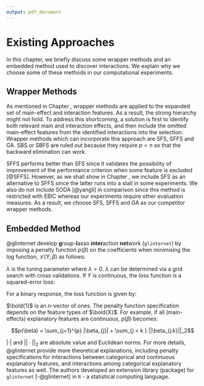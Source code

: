 ```yaml
---
output: pdf_document
---
```


# Existing Approaches \label{RelatedApproaches}

In this chapter, we briefly discuss some wrapper methods and an embedded method used to discover interactions. We explain why we choose some of these methods in our computational experiments.

## Wrapper Methods

As mentioned in Chapter \ref{intro}, wrapper methods are applied to the expanded set of main-effect and interaction features. As a result, the strong hierarchy might not hold. To address this shortcoming, a solution is first to identify both relevant main and interaction effects, and then include the omitted main-effect features from the identified interactions into the selection. Wrapper methods which can incorporate this approach are SFS, SFFS and GA. SBS or SBFS are ruled out because they require $p < n$ so that the backward elimination can work. 

SFFS performs better than SFS since it validates the possibility of improvement of the performance criterion when some feature is excluded [@SFFS]. However, as we shall show in Chapter \ref{study}, we include SFS as an alternative to SFFS since the latter runs into a stall in some experiments. We also do not include SODA [@yangli] in comparison since this method is restricted with EBIC whereas our experiments require other evaluation measures. As a result, we choose SFS, SFFS and GA as our competitor wrapper methods. 

## Embedded Method

@glinternet develop **g**roup-**l**asso **inter**action **net**work (`glinternet`) by imposing a penalty function $p(\beta)$ on the coefficients when minimising the log function, $\mathcal{L}(Y; \beta)$ as follows:

\begin{center}
  \begin{align}
    \arg \min_{\beta}\mathcal{L}(Y; \beta) + \lambda p(\beta) \label{glinternet}
  \end{align}
\end{center}

$\lambda$ is the tuning parameter where $\lambda > 0$. $\lambda$ can be determined via a grid search with cross validations. If $Y$ is continuous, the loss function is a squared-error loss:

\begin{center}
  \begin{align*}
    \mathcal{L}(Y; \beta) & = \frac{1}{2}\Bigg[Y - \Big(\beta_0 + \sum_{j=1}^{p} \beta_{j}X_{j} + \sum_{j < k } \beta_{j:k} X_{j:k}\Big) \Bigg]^{2}
  \end{align*}
\end{center}

For a binary response, the loss function is given by:

\begin{center}
  \begin{align*}
    \mathcal{L}(Y; \beta) & = -\Bigg[Y^{T}\Big( \beta_0 + \sum_{j=1}^{p} \beta_{j}X_{j} + \sum_{j < k } \beta_{j:k} X_{j:k} \Big) - \bold{1}^{T} \log \Big( \bold{1} + \exp(\beta_0 + \sum_{j=1}^{p} \beta_{j}X_{j} + \sum_{j < k } \beta_{j:k} X_{j:k}  )  \Big) \Bigg]
  \end{align*}
\end{center}

$\bold{1}$ is an $n$-vector of ones. The penalty function specification depends on the feature types of $\bold{X}$. For example, if all (main-effects) explanatory features are continuous, $p(\beta)$ becomes:

$$p(\beta) = \sum_{j=1}^{p} |\beta_{j}| + \sum_{j < k } ||\beta_{j:k}||_2$$

$|\cdot|$ and $||\cdot||_2$ are absolute value and Euclidean norms. For more details, @glinternet provide more theoretical explanations, including penalty specifications for interactions between categorical and continuous explanatory features, and interactions among categorical explanatory features as well. The authors developed an extension library (package) for `glinternet` [-@glinternet] in `R` - a statistical computing language.

